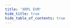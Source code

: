 ```yaml
---
title: 'XRPL EVM'
hide_title: true
hide_table_of_contents: true
---
```



<ChainLayout>
  <ChainHero
    name="XRPL EVM"
    iconUrl="img/"
    scope="testnet"
    chainId="exrp_1440002-1"
    nodeVersion="v7.0.0"
    token=""
    stakeUrl=""
    restakeUrl=""
    websiteUrl="https://xrplevm.org/"
    githubUrl="https://github.com/xrplevm/node"
    xUrl=""
    discordUrl="https://discord.gg/xrplevm"
  />

<ProductLinks explorerUrl="" appUrl="" appImageUrl="img/products/" />

<ToolsGrid chainName="xrp" />

</ChainLayout>
